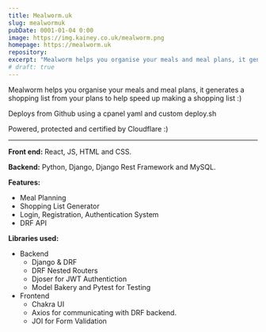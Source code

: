 ```yaml
---
title: Mealworm.uk
slug: mealwormuk
pubDate: 0001-01-04 0:00
image: https://img.kainey.co.uk/mealworm.png
homepage: https://mealworm.uk
repository:
excerpt: "Mealworm helps you organise your meals and meal plans, it generates a shopping list from your plans to help speed up making a shopping list :)"
# draft: true
---
```


Mealworm helps you organise your meals and meal plans, it generates a shopping list from your plans to help speed up making a shopping list :)

Deploys from Github using a cpanel yaml and custom deploy.sh

Powered, protected and certified by Cloudflare :)

---

**Front end:** React, JS, HTML and CSS.

**Backend:** Python, Django, Django Rest Framework and MySQL.

**Features:**

- Meal Planning
- Shopping List Generator
- Login, Registration, Authentication System
- DRF API

**Libraries used:**

- Backend
  - Django & DRF
  - DRF Nested Routers
  - Djoser for JWT Authentiction
  - Model Bakery and Pytest for Testing
- Frontend
  - Chakra UI
  - Axios for communicating with DRF backend.
  - JOI for Form Validation
